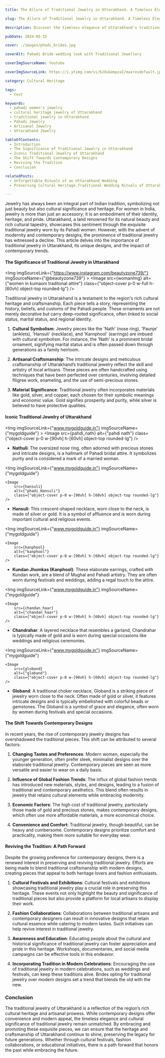 ```yaml
---
title: The Allure of Traditional Jewelry in Uttarakhand. A Timeless Elegance

slug: The Allure of Traditional Jewelry in Uttarakhand. A Timeless Elegance

description: Discover the timeless elegance of Uttarakhand's traditional jewelry, where intricate craftsmanship and rich cultural heritage come together. Dive into the stories behind these exquisite pieces and explore the blend of tradition and modernity shaping their future.

pubDate: 2024-05-15

cover: ./images/phadi_brides.jpg

coverAlt: Pahadi Bride wedding look with Traditional Jewellery

coverImgSourceName: Youtube

coverImgSourceLink: https://i.ytimg.com/vi/6JOuGempzaI/maxresdefault.jpg

category: Cultural Heritage

tags: 
  - test

keywords:
  - pahadi women's jewelry
  - cultural heritage jewelry of Uttarakhand
  - traditional jewelry in Uttarakhand
  - Pahadi Jewelry
  - Artisanal Jewelry
  - Uttarakhand Jewelry

tableOfContents:
  - Introduction
  - The Significance of Traditional Jewelry in Uttarakhand
  - Iconic Traditional Jewelry of Uttarakhand
  - The Shift Towards Contemporary Designs
  - Reviving the Tradition
  - Conclusion

relatedPosts:
  - Unforgettable Rituals of an Uttarakhand Wedding
  - Preserving Cultural Heritage.Traditional Wedding Rituals of Uttarakhand

---
```


Jewelry has always been an integral part of Indian tradition, symbolizing not just beauty but also cultural significance and heritage. For women in India, jewelry is more than just an accessory; it is an embodiment of their identity, heritage, and pride. Uttarakhand, a land renowned for its natural beauty and rich cultural tapestry, showcases this sentiment through the exquisite traditional jewelry worn by its Pahadi women. However, with the advent of modernity and contemporary designs, the prominence of traditional jewelry has witnessed a decline. This article delves into the importance of traditional jewelry in Uttarakhand, its unique designs, and the impact of contemporary trends.


#### The Significance of Traditional Jewelry in Uttarakhand


<Img
      imgSourceLink={"https://www.instagram.com/beautyzone739/"}
      imgSourceName={"@beautyzone739"}
    >
    <Image
        src={womanImg}
        alt={"women in kumaoni traditonal attire"}
        class={"object-cover p-0 w-full h-[60vh] object-top rounded-lg"}
      />
</Img>

Traditional jewelry in Uttarakhand is a testament to the region's rich cultural heritage and craftsmanship. Each piece tells a story, representing the history, beliefs, and customs of the Pahadi people. These ornaments are not merely decorative but carry deep-rooted significance, often linked to social status, marital status, and regional identity.

1. **Cultural Symbolism**: Jewelry pieces like the 'Nath' (nose ring), 'Paunje' (anklets), 'Hansuli' (necklace), and 'Karnphool' (earrings) are imbued with cultural symbolism. For instance, the 'Nath' is a prominent bridal ornament, signifying marital status and is often passed down through generations as a family heirloom.

2. **Artisanal Craftsmanship**: The intricate designs and meticulous craftsmanship of Uttarakhand’s traditional jewelry reflect the skill and artistry of local artisans. These pieces are often handcrafted using techniques that have been perfected over centuries, involving detailed filigree work, enameling, and the use of semi-precious stones.

3. **Material Significance**: Traditional jewelry often incorporates materials like gold, silver, and copper, each chosen for their symbolic meanings and economic value. Gold signifies prosperity and purity, while silver is believed to have protective qualities.

#### Iconic Traditional Jewelry of Uttarakhand

<Img
      imgSourceLink={"www.mygoldguide.in"}
      imgSourceName={"mygoldguide"}
    >
    <Image
        src={pahdi_nath}
        alt={"pahdi nath"}
        class={"object-cover p-0 w-[90vh] h-[60vh] object-top rounded-lg"}
    />
</Img>

- **Nathuli**: The oversized nose ring, often adorned with precious stones and intricate designs, is a hallmark of Pahadi bridal attire. It symbolizes purity and is considered a mark of a married woman.


<Img
    imgSourceLink={"www.mygoldguide.in"}
    imgSourceName={"mygoldguide"}
 >
    <Image
        src={hansuli}
        alt={"phadi_Hansuli"}
        class={"object-cover p-0 w-[90vh] h-[60vh] object-top rounded-lg"}
    />
</Img>

- **Hansuli**: This crescent-shaped necklace, worn close to the neck, is made of silver or gold. It is a symbol of affluence and is worn during important cultural and religious events.

<Img
    imgSourceLink={"www.mygoldguide.in"}
    imgSourceName={"mygoldguide"}
 >
    <Image
        src={kanphool}
        alt={"kanphool"}
        class={"object-cover p-0 w-[90vh] h-[60vh] object-top rounded-lg"}
    />
</Img>


- **Kundan Jhumkas (Kanphool)**: These elaborate earrings, crafted with Kundan work, are a blend of Mughal and Pahadi artistry. They are often worn during festivals and weddings, adding a regal touch to the attire.


<Img
    imgSourceLink={"www.mygoldguide.in"}
    imgSourceName={"mygoldguide"}
 >
    <Image
        src={chandan_haar}
        alt={"chandan_haar"}
        class={"object-cover p-0 w-[90vh] h-[60vh] object-top rounded-lg"}
    />
</Img>

- **Chandrahar**: A layered necklace that resembles a garland, Chandrahar is typically made of gold and is worn during special occasions like weddings and religious ceremonies.

<Img
    imgSourceLink={"www.mygoldguide.in"}
    imgSourceName={"mygoldguide"}
 >
    <Image
        src={globand}
        alt={"globand"}
        class={"object-cover p-0 w-[90vh] h-[60vh] object-top rounded-lg"}
    />
</Img>

- **Globand**: A traditional choker necklace, Globand is a striking piece of jewelry worn close to the neck. Often made of gold or silver, it features intricate designs and is typically embellished with colorful beads or gemstones. The Globand is a symbol of grace and elegance, often worn by women during festivals and special occasions.


#### The Shift Towards Contemporary Designs

In recent years, the rise of contemporary jewelry designs has overshadowed the traditional pieces. This shift can be attributed to several factors:

1. **Changing Tastes and Preferences**: Modern women, especially the younger generation, often prefer sleek, minimalist designs over the elaborate traditional jewelry. Contemporary pieces are seen as more versatile and easier to wear on a daily basis.

2. **Influence of Global Fashion Trends**: The influx of global fashion trends has introduced new materials, styles, and designs, leading to a fusion of traditional and contemporary aesthetics. This blend often results in jewelry that retains cultural elements while embracing modernity.

3. **Economic Factors**: The high cost of traditional jewelry, particularly those made of gold and precious stones, makes contemporary designs, which often use more affordable materials, a more economical choice.

4. **Convenience and Comfort**: Traditional jewelry, though beautiful, can be heavy and cumbersome. Contemporary designs prioritize comfort and practicality, making them more suitable for everyday wear.

#### Reviving the Tradition: A Path Forward

Despite the growing preference for contemporary designs, there is a renewed interest in preserving and reviving traditional jewelry. Efforts are being made to blend traditional craftsmanship with modern designs, creating pieces that appeal to both heritage lovers and fashion enthusiasts.

1. **Cultural Festivals and Exhibitions**: Cultural festivals and exhibitions showcasing traditional jewelry play a crucial role in preserving this heritage. These events not only highlight the beauty and significance of traditional pieces but also provide a platform for local artisans to display their work.

2. **Fashion Collaborations**: Collaborations between traditional artisans and contemporary designers can result in innovative designs that retain cultural essence while catering to modern tastes. Such initiatives can help revive interest in traditional jewelry.

3. **Awareness and Education**: Educating people about the cultural and historical significance of traditional jewelry can foster appreciation and pride in this heritage. Workshops, documentaries, and social media campaigns can be effective tools in this endeavor.

4. **Incorporating Tradition in Modern Celebrations**: Encouraging the use of traditional jewelry in modern celebrations, such as weddings and festivals, can keep these traditions alive. Brides opting for traditional jewelry over modern designs set a trend that blends the old with the new.

### Conclusion

The traditional jewelry of Uttarakhand is a reflection of the region’s rich cultural heritage and artisanal prowess. While contemporary designs offer convenience and modern appeal, the timeless elegance and cultural significance of traditional jewelry remain unmatched. By embracing and promoting these exquisite pieces, we can ensure that the heritage and craftsmanship of Uttarakhand continue to shine, preserving the legacy for future generations. Whether through cultural festivals, fashion collaborations, or educational initiatives, there is a path forward that honors the past while embracing the future.